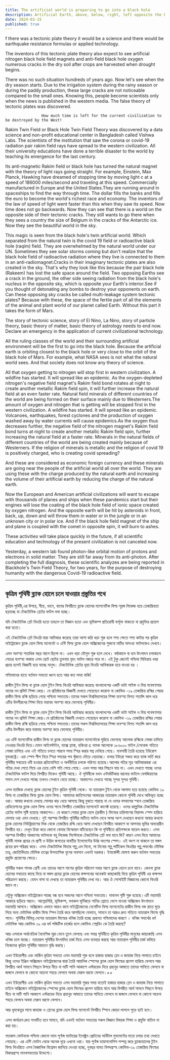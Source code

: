 ```yaml
---
title: The artificial world is preparing to go into a black hole
description: Artificial Earth, above, below, right, left opposite the black hole's magnetic field is leaking radiation through tunnels called tectonic plate rifts.
date: 2024-03-15
published: true
---
```


f there was a tectonic plate theory it would be a science and there would be earthquake resistance formulas or applied technology.

The inventors of this tectonic plate theory also expect to see artificial nitrogen black hole field magnets and anti-field black hole oxygen numerous cracks in the dry soil after crops are harvested when drought begins.

There was no such situation hundreds of years ago. Now let's see when the dry season starts. Due to the irrigation system during the rainy season or during the paddy production, these large cracks are not noticeable compared to the small ones. Knowing this, people become scientists only when the news is published in the western media. The false theory of tectonic plates was discovered.

                    How much time is left for the current civilization to be destroyed by the West!

Rakim Twin Field or Black Hole Twin Field Theory was discovered by a data science and non-profit educational center in Bangladesh called Vishwa Labs.
The scientists of the institution that saw the corona or covid-19 radiation pair rakim field rays have spread to the western civilization. All their university educations have done a terrible disaster to the world by teaching its emergence for the last century.

Its anti-magnetic Rakim field or black hole has turned the natural magnet with the theory of light rays going straight. For example, Einstein, Max Planck, Hawking have dreamed of stopping time by moving light c at a speed of 186000 miles/second and traveling at this speed. Commercially manufactured in Europe and the United States.They are running around in spaceships to find the way through time.
The dollar fills the banks and fills the euro to become the world's richest race and economy. The inventors of the law of speed of light went faster than this when they saw its speed. Now time does not go backwards. Now they can see that there is a world on the opposite side of their tectonic cracks. They still wants to go there when they sees a country the size of Belgium in the cracks of the Antarctic ice. Now they see the beautiful world in the sky.

This magic is seen from the black hole's twin artificial world. Which separated from the natural twin is the covid 19 field or radioactive black hole (raqim) field. They are overwhelmed by the natural world under our UN. Sometimes they see solar storms coming but don't realize that the black hole field of radioactive radiation where they live is connected to them in an anti-radiomagnet.Cracks in their imaginary tectonic plates are also created in the sky. That's why they look like this because the pair black hole (Rakeem) has lost the safe space around the field. Two opposing Earths see a crack in the ground, the other side seeing radiation from the black hole's nucleus in the opposite sky, which is opposite your Earth's interior.See if you thought of detonating any bombs to destroy your opponents on earth.
Can these opposing sky cracks be called multi-leakage system tectonic plates? Because with these, the space of the fertile part of all the elements of the animal and plant world of our planet called Earth. Without this part it takes the form of Mars.

The story of tectonic science, story of El Nino, La Nino, story of particle theory, basic theory of matter, basic theory of astrology needs to end now. Declare an emergency in the application of current civilizational technology.

All the ruling classes of the world and their surrounding artificial environment will be the first to go into the black hole. Because the artificial earth is orbiting closest to the black hole or very close to the orbit of the black hole of Mars. For example, what NASA sees is not what the natural world sees. And that society does not know any theory of science.

All that oxygen getting to nitrogen will stop first in western civilization. A wildfire has started. It will spread like an epidemic. As the oxygen-depleted nitrogen's negative field magnet's Rakim field bond rotates at night to create another metallic Rakim field spin, it will further increase the natural field at an even faster rate. Natural field minerals of different countries of the world are being formed on their surface mainly due to Westerners.The amount of oxygen and nitrogen that is getting will be stopped first in the western civilization. A wildfire has started. It will spread like an epidemic. Volcanoes, earthquakes, forest cyclones and the production of oxygen washed away by water currents will cause epidemics.As the oxygen thus decreases further, the negative field of the nitrogen magnet's Rakim field bond turns at night to create another metallic Rakim field spin, further increasing the natural field at a faster rate. Minerals in the natural fields of different countries of the world are being created mainly because of Westerners.
If the religion of minerals is metallic and the religion of covid 19 is positively charged, who is creating covid spreading?

And these are considered as economic foreign currency and these minerals are going near the people of the artificial world all over the world. They are using these with the charge produced by the natural earth and increasing the volume of their artificial earth by reducing the charge of the natural earth.

Now the European and American artificial civilizations will want to escape with thousands of planes and ships when these pandemics start but their engines will lose the coating of the black hole field of ionic space created by oxygen nitrogen. And the opposite earth will be hit by asteroids in front, back, up, down and will throw them in water or in the jungle or in an unknown city or in polar ice.
And if the black hole field magnet of the ship and plane is coupled with the comet in opposite spin, it will burn to ashes.

These activities will take place quickly in the future, if all scientific education and technology of the present civilization is not canceled now.

Yesterday, a western lab found photon-like orbital motion of protons and electrons in solid matter. They are still far away from its anti-photon. After completing the full diagnosis, these scientific analyzes are being reported in Blackhole's Twin Field Theory, for two years, for the purpose of destroying humanity with the dangerous Covid-19 radioactive field.

---

## কৃত্রিম পৃথিবী ব্ল‍্যাক হোলে চলে যাওয়ার প্রস্তুতির পথে

কৃত্রিম পৃথিবী,এর উপরে, নীচে, ডানে, বামের বিপরীতে ব্ল‍্যাক হোলের ম‍্যাগনেটিক ফিল্ড সূরঙ্গ লিকেজ হয়ে তেজস্ক্রিয়তা ছড়াচ্ছে যা টেকটোনিক প্লেটের ফাটল বলা হচ্ছে।

যদি টেকটোনিক প্লেট থিওরি হতো তাহলে তা বিজ্ঞান হতো এবং ভূমিকম্প প্রতিরোধী ফর্মূলা থাকতো বা প্রযুক্তির প্রয়োগ  করা হতো। 

এই টেকটোনিক প্লেট থিওরি যারা আবিস্কার করেছে তারা আশা করি খড়া শুরু হলে শস‍্য ক্ষেতে শস‍্য কাটার পর কৃত্রিম নাইট্রোজেন ব্ল‍্যাক হোল ফিল্ড ম‍্যাগনেট ও এন্টি ফিল্ড ব্ল‍্যাক হোল অক্সিজেনের শুকনো মাটির অসংখ্য ফাটলকেও দেখবে।

এমন অবস্হা শতাধিক বছর আগে ছিলো না। এখন খড়া মৌসুম শুরু  হলে দেখে। বর্ষাকালে বা ধান উৎপাদন  চলাকালে সেচের ব‍্যবস্হা থাকায় এসব ছোট ছোটর তুলনায় বৃহৎ ফাটল নজরে পরে না। এই টুকু জেনেই পশ্চিমা মিডিয়ায় খবর প্রচার হলেই বিজ্ঞানী হয়ে যাচ্ছে মানুষ। টেকটোনিক প্লেটের ভূয়া থিওরি আবিস্কারক হয়ে  যাওয়া হয় ।

পশ্চিমাদের হাতে বর্তমান সভ্যতা ধ্বংস হতে আর কত সময় বাকি!

রাকীম টুইন ফিল্ড বা  ব্ল‍্যাক হোল টুইন ফিল্ড থিওরি আবিস্কার করেছে বাংলাদেশের একটি ডাটা সাইন্স ও বিশ্ব গবেষণাগার নামের নন প্রফিট শিক্ষা কেন্দ্র। যে প্রতিষ্ঠানের বিজ্ঞানী দেখতে পেয়েছেন  করোনা বা কোভিড -১৯ তেজস্ক্রিয় রশ্মির পেয়ার রাকীম ফিল্ড রশ্মি ছড়িয়ে গেছে পশ্চিমা সভ‍্যতায়।তাদের সকল বিশ্ববিদ্যালয়ের শিক্ষা ব‍্যবস্হা বিগত শতাব্দি কাল ধরে এটির উদগীরনের শিক্ষা দিয়ে ভয়াবহ অবস্হা করে ফেলেছে পৃথিবীর।

রাকীম টুইন ফিল্ড বা  ব্ল‍্যাক হোল টুইন ফিল্ড থিওরি আবিস্কার করেছে বাংলাদেশের একটি ডাটা সাইন্স ও বিশ্ব গবেষণাগার নামের নন প্রফিট শিক্ষা কেন্দ্র।যে প্রতিষ্ঠানের বিজ্ঞানী দেখতে পেয়েছেন  করোনা বা কোভিড -১৯ তেজস্ক্রিয় রশ্মির পেয়ার রাকীম ফিল্ড রশ্মি ছড়িয়ে গেছে পশ্চিমা সভ‍্যতায়।তাদের সকল বিশ্ববিদ্যালয়ের শিক্ষা ব‍্যবস্হা বিগত শতাব্দি কাল ধরে এটির উদগীরন করে ভয়াবহ অবস্হা করে ফেলেছে পৃথিবীর।

এর এন্টি ম‍্যাগনেটিক রাকীম ফিল্ড বা ব্ল‍্যাক হোলের ন‍্যাচারাল  ম‍্যাগনেটকে ঘুরিয়ে ফেলেছে আলোক রশ্মিকে সোজা চালিয়ে নেওয়ার থিওরি দিয়ে।যেমন আইনস্টাইন, ম‍্যাক্স প্ল‍্যাঙ্ক, হকিংরা c নামক আলোকে ১৮৬০০০ মাইল /সেকেন্ড গতিতে সোজা চালিয়ে  এবং এই গতিতে চলতে পারলে  সময় স্হির করার স্বপ্ন দেখিয়ে গেছে।  ব‍্যবসায়ী তৈরি হয়েছে ইউরোপ যুক্তরাষ্ট্রে। এরা স্পেস শীপ নিয়ে স্হির সময়ের পথ খুঁজতে  দৌড়ে বেড়াচ্ছে। ডলার ইউরো সঞ্চয় করে ব‍্যাঙ্ক ভর্তি করে পৃথিবীর সবচেয়ে ধনী হওয়ার প্রতিযোগিতা ও অর্থনীতির চলকে পরিণত হয়েছে।আলোর গতির সূত্র আবিস্কারকরা এর গতির দেখা পেতে গিয়ে এর চেয়ে বেশি গতি পেয়ে গেছে। এখন সময় আর পিছনে যায় না। এখন দেখতে পাচ্ছে  ওদের টেকটোনিক ফাটল দিয়ে বিপরীত দিকেও পৃথিবী আছে।  ঐ পৃথিবীকে যখন এন্টার্কটিকার বরফের ফাটলে বেলজিয়ামের সমান দেশ দেখতে পাচ্ছে তখনও সেখানে যেতে চাচ্ছে। আকাশেও দেখতে পাচ্ছে সুন্দর সুন্দর পৃথিবী।

এসব ম‍্যাজিক দেখছে ব্ল‍্যাক হোলের টুইন কৃত্রিম পৃথিবী থেকে। যা ন‍্যাচারাল টুইন থেকে আলাদা হয়ে হয়েছে কোভিড ১৯ ফিল্ড বা তেজস্ক্রিয় ফিল্ড ব্ল‍্যাক হোল ফিল্ড। আমাদের জাতিসংঘের আন্ডারের ন‍্যাচারাল  কোনো পৃথিবী দেখে অভিভূত হচ্ছে ওরা। আবার কখনো দেখছে সোলার ঝড় ধেয়ে আসছে কিন্তু বুঝতে পারছে না যে ওদের বসবাসের স্হান তেজস্ক্রিয় রেডিয়েশনের ব্ল‍্যাক হোল ফিল্ড  ওদের সাথে বিপরীত তেজস্ক্রিয় ম‍্যাগনেটে কানেক্ট হয়েছে।
ওদের কাল্পনিক টেকটোনিক প্লেটের ফাটল সৃষ্টি হয়েছে আকাশেও। যে কারণে পেয়ার ব্ল‍্যাক হোল (রাকীম )  ফিল্ডের চারিপাশের নিরাপদ স্পেস হারিয়ে ফেলায় ওরা এমন দেখছে। দুই পরস্পর বিপরীত পৃথিবীর মাটিতে ফাটল দেখে অপর অংশ  দেখছেন কখনো আবার কখনো  ব্ল‍্যাক হোলের নিউক্লিয়াসের দিক থেকে তেজস্ক্রিয় রশ্মি ধেয়ে আসা দেখছেন বিপরীত আকাশে যা আপনার ভূমির অভ‍্যন্তরীন বিপরীত হয়। দেখুন চিন্তা করে কোনো বোমার বিস্ফোরন ঘটিয়েছেন কি না  পৃথিবীতে প্রতিপক্ষকে ঘায়েল করতে।
এসব পরস্পর বিপরীত আকাশের ফাটলকে বহু লিকেজ সিস্টেমকে  টেকটোনিক প্লেট বলা যাবে কি? কারণ এসব দিয়ে আমাদের পৃথিবী নামক গ্রহের যে প্রাণী ও উদ্ভিদ জগতের যাবতীয় ইলেমেন্টের উর্বর অংশের স্পেস।  এই অংশ না থাকলে তা মঙ্গল গ্রহের রূপ পরিগ্রহ করে।
এসব টেকটোনিক বিদ‍্যার গল্প,এল নিনো, লা নিনোর গল্প,পার্টিকেল থিওরির গল্প,পদার্থের মৌলিক তত্ব, জোতির্বিদ‍্যার মৌলিক তত্বের  উপন‍্যাসিক যুগের অবসান এখনই দরকার। ইমার্জেন্সী ঘোষণা করুন বর্তমান সভ‍্যতার প্রযুক্তি প্রয়োগের ক্ষেত্রে। 

পৃথিবীর সকল শাসক শ্রেণী এবং তাদের আশে পাশের কৃত্রিম পরিবেশ সবার আগে ব্ল‍্যাক হোলে চলে যাবে। কেননা ব্ল‍্যাক হোলের  সবচেয়ে কাছে দিয়ে বা মঙ্গল গ্রহের ব্ল‍্যাক হোলের কক্ষপথের অনেকটা কাছাকাছি দিয়ে কৃত্রিম পৃথিবী ওর কক্ষপথ পরিক্রমণ করছে। যেমন নাসা যা দেখছে তা ন‍্যাচারাল পৃথিবীর দেখা নয়। আর ঐ সোসাইটি বিজ্ঞানের কোনো থিওরি জানে না।

যেটুকু অক্সিজেন নাইট্রোজেন পাচ্ছে বন্ধ হবে সকলের আগে পশ্চিমা সভ‍্যতায়। দাবানল সৃষ্টি শুরু হয়েছে।এটি মহামারি আকারে ছড়িয়ে পরবে। আগ্নেয়গিরি, ভূমিকম্প, বনাঞ্চল ঘূর্নিঝড়ে পানির স্রোতে ভেসে যাওয়া অক্সিজেন উৎপাদনে মহামারি আসবে। অক্সিজেন এভাবে আরও কমে  নাইট্রৌজেনের নেগেটিভ ফিল্ড ম‍্যাগনেটের রাকীম ফিল্ড বন্ড রাতে ঘুরে গিয়ে অন‍্য মেটালিক রাকীম ফিল্ড স্পিন তৈরি করে আসছিলো যেভাবে, সামনে তা আরও দ্রুত গতিতে ন‍্যাচারাল ফিল্ডে বৃদ্ধি পাবে। পৃথিবীর বিভিন্ন দেশের ন‍্যাচারাল ফিল্ডের  খনিজ তৈরি হচ্ছে প্রধানত পশ্চিমাদের কারণে ।
খনিজ পদার্থের ধর্ম মেটালিক আর কোভিড ১৯ এর ধর্ম পজিটিভ চার্জের হলে  কোভিড স্প্রেডিং কে তৈরি করছে?

আর এসবকে অর্থনেতিক বৈদেশিক মুদ্রা ভেবে তুলে ফেলছে এবং সমগ্র পৃথিবীতে কৃত্রিম পৃথিবীর মানুষের কাছাকাছি এসব খনিজ চলে যাচ্ছে।  ন‍্যাচারাল পৃথিবীর উৎপাদিত চার্জ দিয়ে এসব ব‍্যবহার করছে আর ন‍্যাচারাল পৃথিবীর চার্জ কমিয়ে নিজেদের কৃত্রিম পৃথিবীর  আয়তন বৃদ্ধি করছে।

এখন ইউরোপীয় এবং মার্কিন কৃত্রিম সভ‍্যতা এসব মহামারি শুরু হলে হাজার হাজার প্লেন ও জাহাজ নিয়ে পালাতে চাইবে কিন্তু ওদের ইঞ্জিন অক্সিজেন নাইট্রোজেনের দ্বারা তৈরি আয়নিক  স্পেসের ব্ল‍্যাক হোল ফিল্ডের প্রলেপ হারিয়ে ফেলবে আর বিপরীত  আর্থ সামনে  পিছনে উপরে নীচে বা মাটি পানি আকাশে এস্টরয়েড দিয়ে গ্রহানুর আঘাতে তাদের পানিতে ফেলবে বা জঙ্গলে ফেলবে বা কোনো অচেনা শহরে ফেলবে অথবা মেরুব বরফে ফেলবে।++

এখন ইউরোপীয় এবং মার্কিন কৃত্রিম সভ‍্যতা এসব মহামারি শুরুর সময়  যতোই হাজার হাজার প্লেন ও জাহাজ নিয়ে পালাতে চাইবে অক্সিজেন নাইট্রোজেনের স্পেসের ব্ল‍্যাক হোল ফিল্ডের প্রলেপ হারিয়ে যাবে আর বিপরীত  আর্থ সামনে  পিছনে উপরে নীচে বা মাটি পানি আকাশে এস্টরয়েড দিয়ে গ্রহানুর আঘাতে তাদের পানিতে ফেলবে বা জঙ্গলে ফেলবে বা কোনো অচেনা শহরে ফেলবে অথবা মেরুব বরফে ফেলবে।

আর ধূমকেতুর সাথে জাহাজ ও প্লেনের  ব্ল‍্যাক হোল ফিল্ড ম‍্যাগনেট বিপরীত স্পিনে জোড়া লাগলে পুড়ে ছাই হবে।

এসব কার্যক্রম দ্রুত সংঘটিত হবে সামনে, যদি এখনই বর্তমান সভ‍‍্যতার সকল বিজ্ঞান বিষয়ক শিক্ষা ও প্রযুক্তি  বাতিল না করা হয়।

গতকাল ফোটনকে পশ্চিমা কোনো ল‍্যাব পূর্ণাঙ্গ ম‍্যাটারের  ইলেক্ট্রন প্রোটনের অর্বিটাল মুভমেন্টের মতো চলার তথ‍্য দেখতে পেয়েছে।  এর এন্টি ফোটন থেকে অনেক দূরে এখনো ওরা। যার পূর্ণাঙ্গ ডায়াগনোসিস সম্পন্ন করে ব্ল‍্যাকহোলের টুইন ফিল্ড থিওরিতে  এসব বৈজ্ঞানিক বিশ্লেষন জানিয়ে দেওয়া হচ্ছে, দুবছর যাবত বিপদগ্রস্হ কোভিড-১৯ তেজস্ক্রিয় ফিল্ডের বিকারগ্রস্হ মানবসভ‍‍্যতার উদ্দেশ‍্যে।

